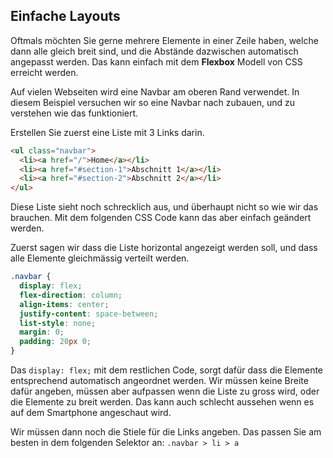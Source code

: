 
<Chapter>

## Einfache Layouts

Oftmals möchten Sie gerne mehrere Elemente in einer Zeile haben, welche dann
alle gleich breit sind, und die Abstände dazwischen automatisch angepasst
werden. Das kann einfach mit dem **Flexbox** Modell von CSS erreicht werden.

<Example title="Beispiel: Navbar">

Auf vielen Webseiten wird eine Navbar am oberen Rand verwendet. In diesem
Beispiel versuchen wir so eine Navbar nach zubauen, und zu verstehen wie das
funktioniert.

Erstellen Sie zuerst eine Liste mit 3 Links darin.

```html
<ul class="navbar">
  <li><a href="/">Home</a></li>
  <li><a href="#section-1">Abschnitt 1</a></li>
  <li><a href="#section-2">Abschnitt 2</a></li>
</ul>
```

Diese Liste sieht noch schrecklich aus, und überhaupt nicht so wie wir das
brauchen. Mit dem folgenden CSS Code kann das aber einfach geändert werden.

Zuerst sagen wir dass die Liste horizontal angezeigt werden soll, und dass alle
Elemente gleichmässig verteilt werden.

```css
.navbar {
  display: flex;
  flex-direction: column;
  align-items: center;
  justify-content: space-between;
  list-style: none;
  margin: 0;
  padding: 20px 0;
}
```

Das `display: flex;` mit dem restlichen Code, sorgt dafür dass die Elemente
entsprechend automatisch angeordnet werden. Wir müssen keine Breite dafür
angeben, müssen aber aufpassen wenn die Liste zu gross wird, oder die Elemente
zu breit werden. Das kann auch schlecht aussehen wenn es auf dem Smartphone
angeschaut wird.

Wir müssen dann noch die Stiele für die Links angeben. Das passen Sie am besten
in dem folgenden Selektor an: `.navbar > li > a`

</Example>

</Chapter>
